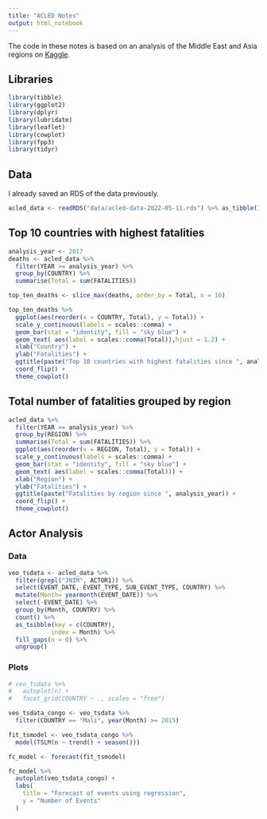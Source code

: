 ```yaml
---
title: "ACLED Notes"
output: html_notebook
---
```


The code in these notes is based on an analysis of the Middle East and Asia regions on [Kaggle](https://www.kaggle.com/code/apalempa/acled-exploratory-analysis/script).

## Libraries

```r
library(tibble)
library(ggplot2)
library(dplyr)
library(lubridate)
library(leaflet)
library(cowplot)
library(fpp3)
library(tidyr)
```

## Data

I already saved an RDS of the data previously.

```r
acled_data <- readRDS("data/acled-data-2022-05-11.rds") %>% as_tibble()
```

## Top 10 countries with highest fatalities

```r
analysis_year <- 2017
deaths <- acled_data %>%
  filter(YEAR >= analysis_year) %>%
  group_by(COUNTRY) %>%
  summarise(Total = sum(FATALITIES))

top_ten_deaths <- slice_max(deaths, order_by = Total, n = 10)

top_ten_deaths %>%
  ggplot(aes(reorder(x = COUNTRY, Total), y = Total)) +
  scale_y_continuous(labels = scales::comma) +
  geom_bar(stat = "identity", fill = "sky blue") +
  geom_text( aes(label = scales::comma(Total)),hjust = 1.2) +
  xlab("Country") + 
  ylab("Fatalities") + 
  ggtitle(paste("Top 10 countries with highest fatalities since ", analysis_year)) +
  coord_flip() +
  theme_cowplot()
```

## Total number of fatalities grouped by region

```r

acled_data %>%
  filter(YEAR >= analysis_year) %>%
  group_by(REGION) %>%
  summarise(Total = sum(FATALITIES)) %>%
  ggplot(aes(reorder(x = REGION, Total), y = Total)) +
  scale_y_continuous(labels = scales::comma) +
  geom_bar(stat = "identity", fill = "sky blue") +
  geom_text( aes(label = scales::comma(Total))) +
  xlab("Region") + 
  ylab("Fatalities") + 
  ggtitle(paste("Fatalities by region since ", analysis_year)) +
  coord_flip() +
  theme_cowplot()
```

## Actor Analysis

### Data

```r
veo_tsdata <- acled_data %>%
  filter(grepl("JNIM", ACTOR1)) %>%
  select(EVENT_DATE, EVENT_TYPE, SUB_EVENT_TYPE, COUNTRY) %>%
  mutate(Month= yearmonth(EVENT_DATE)) %>%
  select(-EVENT_DATE) %>%
  group_by(Month, COUNTRY) %>%
  count() %>%
  as_tsibble(key = c(COUNTRY),
            index = Month) %>%
  fill_gaps(n = 0) %>%
  ungroup()

```

### Plots

```r
# veo_tsdata %>%
#   autoplot(n) +
#   facet_grid(COUNTRY ~ ., scales = "free")

veo_tsdata_congo <- veo_tsdata %>%
  filter(COUNTRY == "Mali", year(Month) >= 2015)

fit_tsmodel <- veo_tsdata_congo %>%
  model(TSLM(n ~ trend() + season()))

fc_model <- forecast(fit_tsmodel)

fc_model %>%
  autoplot(veo_tsdata_congo) +
  labs(
    title = "Forecast of events using regression",
    y = "Number of Events"
  )
```

